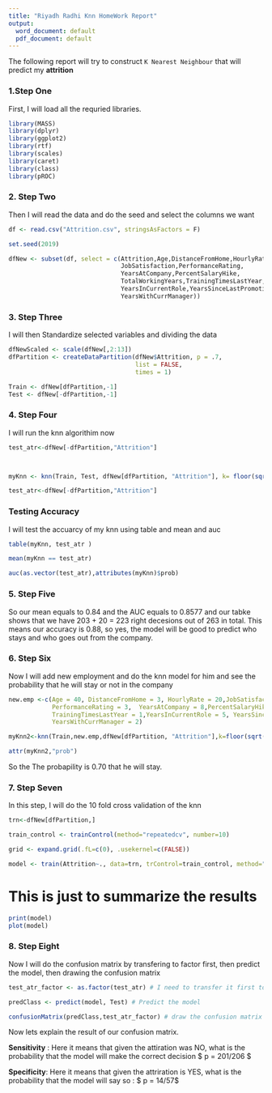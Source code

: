 ---
title: "Riyadh Radhi Knn HomeWork Report"
output:
  word_document: default
  pdf_document: default
---

The following report will try to construct `K Nearest Neighbour ` that will predict my **attrition**

### 1.Step One

First, I will load all the requried libraries.


```{r, message= FALSE, warning=FALSE}
library(MASS)
library(dplyr)
library(ggplot2)
library(rtf)
library(scales)
library(caret)
library(class)
library(pROC)
```


### 2. Step Two

Then I will read the data and do the seed and select the columns we want 

```{r}
df <- read.csv("Attrition.csv", stringsAsFactors = F)

set.seed(2019)

dfNew <- subset(df, select = c(Attrition,Age,DistanceFromHome,HourlyRate,
                               JobSatisfaction,PerformanceRating,
                               YearsAtCompany,PercentSalaryHike,
                               TotalWorkingYears,TrainingTimesLastYear,
                               YearsInCurrentRole,YearsSinceLastPromotion,
                               YearsWithCurrManager))

```

### 3. Step Three 

I will then Standardize selected variables and dividing the data 

```{r}
dfNewScaled <- scale(dfNew[,2:13])
dfPartition <- createDataPartition(dfNew$Attrition, p = .7,
                                   list = FALSE,
                                   times = 1)

Train <- dfNew[dfPartition,-1]
Test <- dfNew[-dfPartition,-1]

```


### 4. Step Four

I will run the knn algorithim now  

```{r}
test_atr<-dfNew[-dfPartition,"Attrition"]



myKnn <- knn(Train, Test, dfNew[dfPartition, "Attrition"], k= floor(sqrt(nrow(Train))), prob = TRUE)

test_atr<-dfNew[-dfPartition,"Attrition"]

```


### Testing Accuracy

I will test the accuarcy of my knn using table and mean and auc

```{r}
table(myKnn, test_atr )

mean(myKnn == test_atr)

auc(as.vector(test_atr),attributes(myKnn)$prob)
```


### 5. Step Five 

So our  mean  equals to 0.84 and the AUC  equals to 0.8577 and our tabke shows that we have 203 + 20 = 223 right decesions out of 263 in total. This means our accuracy is 0.88, so yes, the model will be good to predict who stays and who goes out from the company. 


### 6. Step Six

Now I will add new employment and do the knn model for him and see the probability that he will stay or not in the company 

```{r}
new.emp <-c(Age = 40, DistanceFromHome = 3, HourlyRate = 20,JobSatisfaction = 2, 
            PerformanceRating = 3,  YearsAtCompany = 8,PercentSalaryHike = 2, TotalWorkingYears = 10, 
            TrainingTimesLastYear = 1,YearsInCurrentRole = 5, YearsSinceLastPromotion = 4, 
            YearsWithCurrManager = 2)

myKnn2<-knn(Train,new.emp,dfNew[dfPartition, "Attrition"],k=floor(sqrt(nrow(Train))),prob=T)

attr(myKnn2,"prob")

```

So the The probapility is 0.70 that he will stay.


### 7. Step Seven


In this step, I will do the 10 fold cross validation of the knn

```{r}
trn<-dfNew[dfPartition,]

train_control <- trainControl(method="repeatedcv", number=10)

grid <- expand.grid(.fL=c(0), .usekernel=c(FALSE))

model <- train(Attrition~., data=trn, trControl=train_control, method="knn")

```

# This is just to summarize the  results
```{r}
print(model)
plot(model)
```



### 8. Step Eight

Now I will do the confusion matrix by transfering to factor first, then predict the model, then drawing the confusion matrix

```{r}
test_atr_factor <- as.factor(test_atr) # I need to transfer it first to factor 

predClass <- predict(model, Test) # Predict the model

confusionMatrix(predClass,test_atr_factor) # draw the confusion matrix 
```

Now lets explain the result of our confusion matrix. 

**Sensitivity** : Here it means that given the attiration was NO, what is the probability that the model will make the correct decision $  p = 201/206 $

**Specificity**: Here it means that given the attriration is YES, what is the probability that the model will say so : $ p = 14/57$



